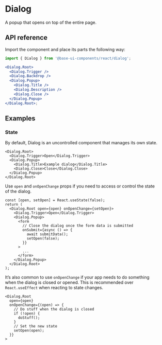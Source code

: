 # Dialog

<Subtitle>A popup that opens on top of the entire page.</Subtitle>

<Demo path="./demos/hero" />

## API reference

Import the component and place its parts the following way:

```jsx title="Anatomy"
import { Dialog } from '@base-ui-components/react/dialog';

<Dialog.Root>
  <Dialog.Trigger />
  <Dialog.Backdrop />
  <Dialog.Popup>
    <Dialog.Title />
    <Dialog.Description />
    <Dialog.Close />
  </Dialog.Popup>
</Dialog.Root>;
```

<Reference component="Dialog" parts="Root, Trigger, Backdrop, Popup, Title, Description" />

## Examples

### State

By default, Dialog is an uncontrolled component that manages its own state.

```tsx title="Uncontrolled dialog"
<Dialog.Root>
  <Dialog.Trigger>Open</Dialog.Trigger>
  <Dialog.Popup>
    <Dialog.Title>Example dialog</Dialog.Title>
    <Dialog.Close>Close</Dialog.Close>
  </Dialog.Popup>
</Dialog.Root>
```

Use `open` and `onOpenChange` props if you need to access or control the state of the dialog.

```tsx title="Controlled dialog"
const [open, setOpen] = React.useState(false);
return (
  <Dialog.Root open={open} onOpenChange={setOpen}>
    <Dialog.Trigger>Open</Dialog.Trigger>
    <Dialog.Popup>
      <form
        // Close the dialog once the form data is submitted
        onSubmit={async () => {
          await submitData();
          setOpen(false);
        }}
      >
        ...
      </form>
    </Dialog.Popup>
  </Dialog.Root>
);
```

It’s also common to use `onOpenChange` if your app needs to do something when the dialog is closed or opened. This is recommended over `React.useEffect` when reacting to state changes.

```tsx title="Running code when dialog state changes"
<Dialog.Root
  open={open}
  onOpenChange={(open) => {
    // Do stuff when the dialog is closed
    if (!open) {
      doStuff();
    }
    // Set the new state
    setOpen(open);
  }}
>
```
